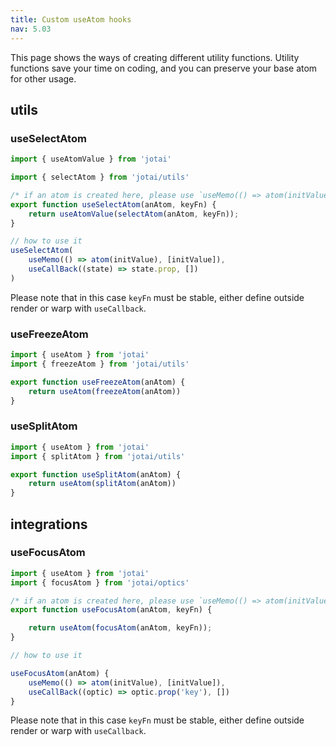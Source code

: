 ---
title: Custom useAtom hooks
nav: 5.03
---


This page shows the ways of creating different utility functions. Utility functions save your time on coding, and you can preserve your base atom for other usage.

## utils

### useSelectAtom

```ts
import { useAtomValue } from 'jotai'

import { selectAtom } from 'jotai/utils'

/* if an atom is created here, please use `useMemo(() => atom(initValue), [initValue])` instead. */
export function useSelectAtom(anAtom, keyFn) {
    return useAtomValue(selectAtom(anAtom, keyFn));
}

// how to use it
useSelectAtom(
    useMemo(() => atom(initValue), [initValue]),
    useCallBack((state) => state.prop, [])
)
```

Please note that in this case `keyFn` must be stable, either define outside render or warp with `useCallback`.

### useFreezeAtom

```ts
import { useAtom } from 'jotai'
import { freezeAtom } from 'jotai/utils'

export function useFreezeAtom(anAtom) {
    return useAtom(freezeAtom(anAtom))
}
```

### useSplitAtom

```ts
import { useAtom } from 'jotai'
import { splitAtom } from 'jotai/utils'

export function useSplitAtom(anAtom) {
    return useAtom(splitAtom(anAtom))
}
```

## integrations

### useFocusAtom

```ts
import { useAtom } from 'jotai'
import { focusAtom } from 'jotai/optics'

/* if an atom is created here, please use `useMemo(() => atom(initValue), [initValue])` instead. */
export function useFocusAtom(anAtom, keyFn) {

    return useAtom(focusAtom(anAtom, keyFn));
}

// how to use it

useFocusAtom(anAtom) {
    useMemo(() => atom(initValue), [initValue]),
    useCallBack((optic) => optic.prop('key'), [])
}
```

Please note that in this case `keyFn` must be stable, either define outside render or warp with `useCallback`.
